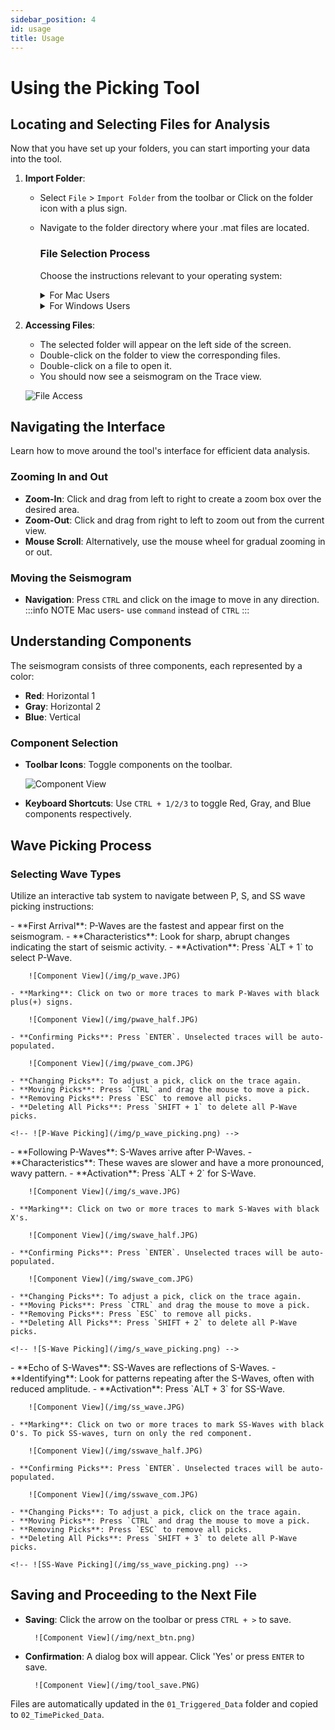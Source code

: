 ```yaml
---
sidebar_position: 4
id: usage
title: Usage
---
```


# Using the Picking Tool

## Locating and Selecting Files for Analysis

Now that you have set up your folders, you can start importing your data into the tool.

1. **Import Folder**:
   - Select `File` > `Import Folder` from the toolbar or Click on the folder icon with a plus sign.
   - Navigate to the folder directory where your .mat files are located.

     ### File Selection Process
     Choose the instructions relevant to your operating system:

      <details>
      <summary>For Mac Users</summary>

      - **Drag and Drop**: Drag the desired folder into the dialog box.

      </details>

      <details>
      <summary>For Windows Users</summary>

        - **Folder Selection**: Select the desired folder and click `open`

      </details>


2. **Accessing Files**:
   - The selected folder will appear on the left side of the screen.
   - Double-click on the folder to view the corresponding files.
   - Double-click on a file to open it.
   - You should now see a seismogram on the Trace view.

    ![File Access](/img/tool_folders.png)





## Navigating the Interface
Learn how to move around the tool's interface for efficient data analysis.


### Zooming In and Out
- **Zoom-In**: Click and drag from left to right to create a zoom box over the desired area.
- **Zoom-Out**: Click and drag from right to left to zoom out from the current view.
- **Mouse Scroll**: Alternatively, use the mouse wheel for gradual zooming in or out.


### Moving the Seismogram
- **Navigation**: Press `CTRL` and click on the image to move in any direction.
:::info NOTE
Mac users-  use `command` instead of `CTRL`
:::

## Understanding Components
The seismogram consists of three components, each represented by a color:
- **Red**: Horizontal 1
- **Gray**: Horizontal 2
- **Blue**: Vertical

### Component Selection
- **Toolbar Icons**: Toggle components on the toolbar.

  ![Component View](/img/comp_view.png)

- **Keyboard Shortcuts**: Use `CTRL + 1/2/3` to toggle Red, Gray, and Blue components respectively.



## Wave Picking Process

### Selecting Wave Types
Utilize an interactive tab system to navigate between P, S, and SS wave picking instructions:

<Tabs>
  <TabItem value="pwave" label="P-Wave">
    - **First Arrival**: P-Waves are the fastest and appear first on the seismogram.
    - **Characteristics**: Look for sharp, abrupt changes indicating the start of seismic activity.
    - **Activation**: Press `ALT + 1` to select P-Wave.
        
        ![Component View](/img/p_wave.JPG)

    - **Marking**: Click on two or more traces to mark P-Waves with black plus(+) signs.

        ![Component View](/img/pwave_half.JPG)

    - **Confirming Picks**: Press `ENTER`. Unselected traces will be auto-populated.

        ![Component View](/img/pwave_com.JPG)

    - **Changing Picks**: To adjust a pick, click on the trace again.
    - **Moving Picks**: Press `CTRL` and drag the mouse to move a pick.
    - **Removing Picks**: Press `ESC` to remove all picks.
    - **Deleting All Picks**: Press `SHIFT + 1` to delete all P-Wave picks.
    
    <!-- ![P-Wave Picking](/img/p_wave_picking.png) -->
  </TabItem>

  <TabItem value="swave" label="S-Wave">
    - **Following P-Waves**: S-Waves arrive after P-Waves.
    - **Characteristics**: These waves are slower and have a more pronounced, wavy pattern.
    - **Activation**: Press `ALT + 2` for S-Wave.

        ![Component View](/img/s_wave.JPG)

    - **Marking**: Click on two or more traces to mark S-Waves with black X's.

        ![Component View](/img/swave_half.JPG)

    - **Confirming Picks**: Press `ENTER`. Unselected traces will be auto-populated.

        ![Component View](/img/swave_com.JPG)

    - **Changing Picks**: To adjust a pick, click on the trace again.
    - **Moving Picks**: Press `CTRL` and drag the mouse to move a pick.
    - **Removing Picks**: Press `ESC` to remove all picks.
    - **Deleting All Picks**: Press `SHIFT + 2` to delete all P-Wave picks.
    
    <!-- ![S-Wave Picking](/img/s_wave_picking.png) -->
  </TabItem>

  <TabItem value="sswave" label="SS-Wave">
    - **Echo of S-Waves**: SS-Waves are reflections of S-Waves.
    - **Identifying**: Look for patterns repeating after the S-Waves, often with reduced amplitude.
    - **Activation**: Press `ALT + 3` for SS-Wave.

        ![Component View](/img/ss_wave.JPG)

    - **Marking**: Click on two or more traces to mark SS-Waves with black O's. To pick SS-waves, turn on only the red component.

        ![Component View](/img/sswave_half.JPG)

    - **Confirming Picks**: Press `ENTER`. Unselected traces will be auto-populated.

        ![Component View](/img/sswave_com.JPG)

    - **Changing Picks**: To adjust a pick, click on the trace again.
    - **Moving Picks**: Press `CTRL` and drag the mouse to move a pick.
    - **Removing Picks**: Press `ESC` to remove all picks.
    - **Deleting All Picks**: Press `SHIFT + 3` to delete all P-Wave picks.
    
    <!-- ![SS-Wave Picking](/img/ss_wave_picking.png) -->
  </TabItem>
</Tabs>

## Saving and Proceeding to the Next File
- **Saving**: Click the arrow on the toolbar or press `CTRL + >` to save.

        ![Component View](/img/next_btn.png)

- **Confirmation**: A dialog box will appear. Click 'Yes' or press `ENTER` to save.

        ![Component View](/img/tool_save.PNG)

<!-- ![File Saving](/img/file_saving.png) -->

Files are automatically updated in the `01_Triggered_Data` folder and copied to `02_TimePicked_Data`.

